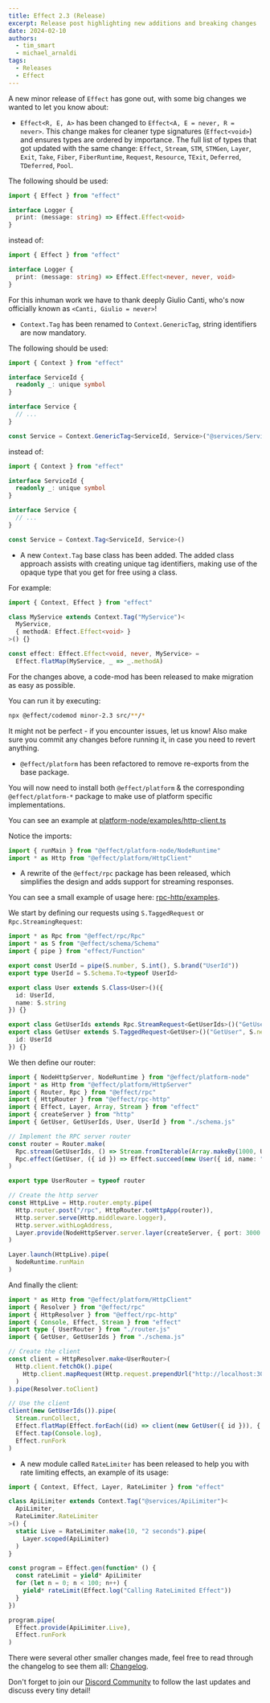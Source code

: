 ```yaml
---
title: Effect 2.3 (Release)
excerpt: Release post highlighting new additions and breaking changes
date: 2024-02-10
authors:
  - tim_smart
  - michael_arnaldi
tags:
  - Releases
  - Effect
---
```


A new minor release of `Effect` has gone out, with some big changes we wanted to let you know about:

+ `Effect<R, E, A>` has been changed to `Effect<A, E = never, R = never>`. This change makes for cleaner type signatures (`Effect<void>`) and ensures types are ordered by importance. The full list of types that got updated with the same change: `Effect`, `Stream`, `STM`, `STMGen`, `Layer`, `Exit`, `Take`, `Fiber`, `FiberRuntime`, `Request`, `Resource`, `TExit`, `Deferred`, `TDeferred`, `Pool`.

The following should be used:

```ts showLineNumbers=false
import { Effect } from "effect"

interface Logger {
  print: (message: string) => Effect.Effect<void>
}
```

instead of:

```ts showLineNumbers=false
import { Effect } from "effect"

interface Logger {
  print: (message: string) => Effect.Effect<never, never, void>
}
```

For this inhuman work we have to thank deeply Giulio Canti, who's now officially known as `<Canti, Giulio = never>`!

+ `Context.Tag` has been renamed to `Context.GenericTag`, string identifiers are now mandatory.

The following should be used:

```ts showLineNumbers=false
import { Context } from "effect"

interface ServiceId {
  readonly _: unique symbol
}

interface Service {
  // ...
}

const Service = Context.GenericTag<ServiceId, Service>("@services/Service")
```

instead of:

```ts showLineNumbers=false
import { Context } from "effect"

interface ServiceId {
  readonly _: unique symbol
}

interface Service {
  // ...
}

const Service = Context.Tag<ServiceId, Service>()
```

+ A new `Context.Tag` base class has been added. The added class approach assists with creating unique tag identifiers, making use of the opaque type that you get for free using a class.

For example:

```ts showLineNumbers=false
import { Context, Effect } from "effect"

class MyService extends Context.Tag("MyService")<
  MyService,
  { methodA: Effect.Effect<void> }
>() {}

const effect: Effect.Effect<void, never, MyService> =
  Effect.flatMap(MyService, _ => _.methodA)
```

For the changes above, a code-mod has been released to make migration as easy as possible.

You can run it by executing:

```bash showLineNumbers=false
npx @effect/codemod minor-2.3 src/**/*
```

It might not be perfect - if you encounter issues, let us know! Also make sure you commit any changes before running it, in case you need to revert anything.

+ `@effect/platform` has been refactored to remove re-exports from the base package.

You will now need to install both `@effect/platform` & the corresponding `@effect/platform-*` package to make use of platform specific implementations.

You can see an example at [platform-node/examples/http-client.ts](https://github.com/Effect-TS/effect/blob/main/packages/platform-node/examples/http-client.ts)

Notice the imports:

```ts showLineNumbers=false
import { runMain } from "@effect/platform-node/NodeRuntime"
import * as Http from "@effect/platform/HttpClient"
```

+ A rewrite of the `@effect/rpc` package has been released, which simplifies the design and adds support for streaming responses.

You can see a small example of usage here: [rpc-http/examples](https://github.com/Effect-TS/effect/tree/main/packages/rpc-http/examples).

We start by defining our requests using `S.TaggedRequest` or `Rpc.StreamingRequest`:

```ts showLineNumbers=false filename="schema.ts"
import * as Rpc from "@effect/rpc/Rpc"
import * as S from "@effect/schema/Schema"
import { pipe } from "effect/Function"

export const UserId = pipe(S.number, S.int(), S.brand("UserId"))
export type UserId = S.Schema.To<typeof UserId>

export class User extends S.Class<User>()({
  id: UserId,
  name: S.string
}) {}

export class GetUserIds extends Rpc.StreamRequest<GetUserIds>()("GetUserIds", S.never, UserId, {}) {}
export class GetUser extends S.TaggedRequest<GetUser>()("GetUser", S.never, User, {
  id: UserId
}) {}
```

We then define our router:

```ts showLineNumbers=false filename="router.ts"
import { NodeHttpServer, NodeRuntime } from "@effect/platform-node"
import * as Http from "@effect/platform/HttpServer"
import { Router, Rpc } from "@effect/rpc"
import { HttpRouter } from "@effect/rpc-http"
import { Effect, Layer, Array, Stream } from "effect"
import { createServer } from "http"
import { GetUser, GetUserIds, User, UserId } from "./schema.js"

// Implement the RPC server router
const router = Router.make(
  Rpc.stream(GetUserIds, () => Stream.fromIterable(Array.makeBy(1000, UserId))),
  Rpc.effect(GetUser, ({ id }) => Effect.succeed(new User({ id, name: "John Doe" })))
)

export type UserRouter = typeof router

// Create the http server
const HttpLive = Http.router.empty.pipe(
  Http.router.post("/rpc", HttpRouter.toHttpApp(router)),
  Http.server.serve(Http.middleware.logger),
  Http.server.withLogAddress,
  Layer.provide(NodeHttpServer.server.layer(createServer, { port: 3000 }))
)

Layer.launch(HttpLive).pipe(
  NodeRuntime.runMain
)
```

And finally the client:

```ts showLineNumbers=false
import * as Http from "@effect/platform/HttpClient"
import { Resolver } from "@effect/rpc"
import { HttpResolver } from "@effect/rpc-http"
import { Console, Effect, Stream } from "effect"
import type { UserRouter } from "./router.js"
import { GetUser, GetUserIds } from "./schema.js"

// Create the client
const client = HttpResolver.make<UserRouter>(
  Http.client.fetchOk().pipe(
    Http.client.mapRequest(Http.request.prependUrl("http://localhost:3000/rpc"))
  )
).pipe(Resolver.toClient)

// Use the client
client(new GetUserIds()).pipe(
  Stream.runCollect,
  Effect.flatMap(Effect.forEach((id) => client(new GetUser({ id })), { batching: true })),
  Effect.tap(Console.log),
  Effect.runFork
)
```

+ A new module called `RateLimiter` has been released to help you with rate limiting effects, an example of its usage:

```ts showLineNumbers=false
import { Context, Effect, Layer, RateLimiter } from "effect"

class ApiLimiter extends Context.Tag("@services/ApiLimiter")<
  ApiLimiter,
  RateLimiter.RateLimiter
>() {
  static Live = RateLimiter.make(10, "2 seconds").pipe(
    Layer.scoped(ApiLimiter)
  )
}

const program = Effect.gen(function* () {
  const rateLimit = yield* ApiLimiter
  for (let n = 0; n < 100; n++) {
    yield* rateLimit(Effect.log("Calling RateLimited Effect"))
  }
})

program.pipe(
  Effect.provide(ApiLimiter.Live),
  Effect.runFork
)
```

There were several other smaller changes made, feel free to read through the changelog to see them all: [Changelog](https://github.com/Effect-TS/effect/blob/main/packages/effect/CHANGELOG.md#230).

Don't forget to join our [Discord Community](https://discord.gg/effect-ts) to follow the last updates and discuss every tiny detail!
